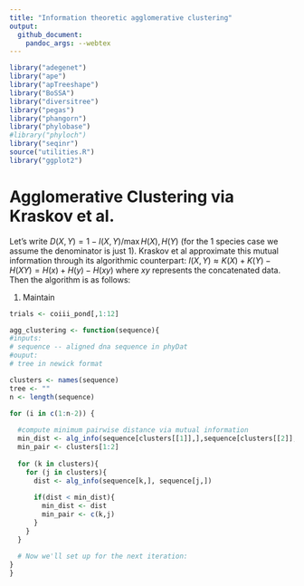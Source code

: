 ```yaml
---
title: "Information theoretic agglomerative clustering"
output:
  github_document:
    pandoc_args: --webtex
---
```


```r
library("adegenet")
library("ape")
library("apTreeshape")
library("BoSSA")
library("diversitree")
library("pegas")
library("phangorn")
library("phylobase")
#library("phyloch")
library("seqinr")
source("utilities.R")
library("ggplot2")
```

# Agglomerative Clustering via Kraskov et al.

Let's write $D(X,Y) = 1 - I(X,Y)/\max{H(X), H(Y)}$ (for the 1 species case we assume the denominator is just 1). Kraskov et al approximate this mutual information through its algorithmic counterpart: $I(X,Y) \approx K(X) + K(Y) - H(XY) = H(x) + H(y) - H(xy)$ where $xy$ represents the concatenated data. Then the algorithm is as follows: 

1. Maintain 

```r
trials <- coiii_pond[,1:12]
```


```r
agg_clustering <- function(sequence){
#inputs: 
# sequence -- aligned dna sequence in phyDat
#ouput:
# tree in newick format 

clusters <- names(sequence)
tree <- ""
n <- length(sequence)

for (i in c(1:n-2)) {
  
  #compute minimum pairwise distance via mutual information 
  min_dist <- alg_info(sequence[clusters[[1]],],sequence[clusters[[2]],])
  min_pair <- clusters[1:2]
  
  for (k in clusters){
    for (j in clusters){
      dist <- alg_info(sequence[k,], sequence[j,])
      
      if(dist < min_dist){
        min_dist <- dist
        min_pair <- c(k,j)
      }
    }
  }
  
  # Now we'll set up for the next iteration:
}
}
```

